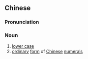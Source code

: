 {{also|小写}}
==Chinese==
{{zh-forms|s=小写}}

===Pronunciation===
{{zh-pron
|m=xiǎoxiě
|c=siu2 se2
|md=siēu-siā
|mn=sió-siá
|cat=n
}}

===Noun===
{{zh-noun}}

# [[lower case]]
# [[ordinary]] [[form]] of [[Chinese]] [[numeral]]s